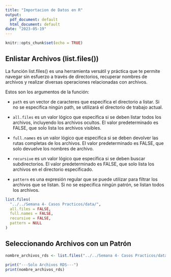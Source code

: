 ```yaml
---
title: "Importacion de Datos en R"
output:
  pdf_document: default
  html_document: default
date: "2023-05-19"
---
```


```r
knitr::opts_chunk$set(echo = TRUE)
```

## Enlistar Archivos (list.files())

La función list.files() es una herramienta versátil y práctica que te permite navegar sin esfuerzo a través de directorios, recuperar nombres de archivos y realizar diversas operaciones relacionadas con archivos.

Estos son los argumentos de la función:

-   `path` es un vector de caracteres que especifica el directorio a listar. Si no se especifica ningún path, se utilizará el directorio de trabajo actual.

-   `all.files` es un valor lógico que especifica si se deben listar todos los archivos, incluyendo los archivos ocultos. El valor predeterminado es FALSE, que solo lista los archivos visibles.

-   `full.names` es un valor lógico que especifica si se deben devolver las rutas completas de los archivos. El valor predeterminado es FALSE, que solo devuelve los nombres de archivo.

-   `recursive` es un valor lógico que especifica si se deben buscar subdirectorios. El valor predeterminado es FALSE, que solo lista los archivos en el directorio especificado.

-   `pattern` es una expresión regular que se puede utilizar para filtrar los archivos que se listan. Si no se especifica ningún patrón, se listan todos los archivos.

```r
list.files(
  "../../Semana 4- Casos Practicos/data/", 
  all.files = FALSE, 
  full.names = FALSE, 
  recursive = FALSE, 
  pattern = NULL
) 
```

## Seleccionando Archivos con un Patrón

```r
nombre_archivos_rds <- list.files("../../Semana 4- Casos Practicos/data/", pattern = "\\.rds$")

print("---Solo Archivos RDS---")
print(nombre_archivos_rds)
```
